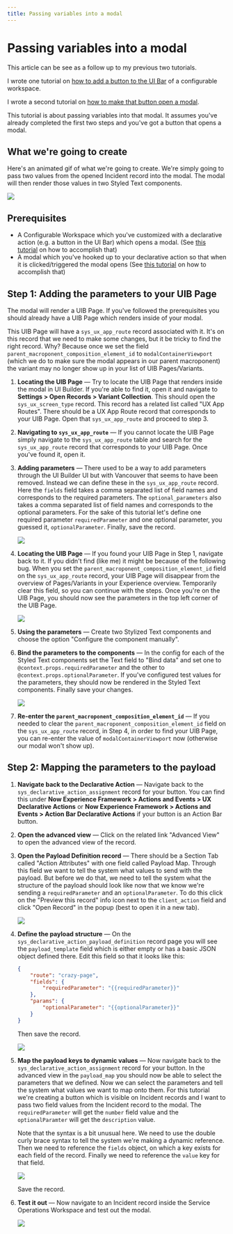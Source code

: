 ```yaml
---
title: Passing variables into a modal
---
```


# Passing variables into a modal

This article can be see as a follow up to my previous two tutorials.

I wrote one tutorial on [how to add a button to the UI Bar](/configurable-workspaces/declarative-actions/ui-action-bar) of a configurable workspace.

I wrote a second tutorial on [how to make that button open a modal](opening-a-modal-with-declarative-actions).

This tutorial is about passing variables into that modal. It assumes you've already completed the first two steps and you've got a button that opens a modal.

## What we're going to create

Here's an animated gif of what we're going to create. We're simply going to pass two values from the opened Incident record into the modal. The modal will then render those values in two Styled Text components.

![](/assets/20231101122131.gif)

## Prerequisites

-   A Configurable Workspace which you've customized with a declarative action (e.g. a button in the UI Bar) which opens a modal. (See [this tutorial](adding-an-action-bar-button-to-a-configurable-workspace) on how to accomplish that)
-   A modal which you've hooked up to your declarative action so that when it is clicked/triggered the modal opens (See [this tutorial](/opening-modal-from-a-record-in-configurable-workspaces/) on how to accomplish that)

## Step 1: Adding the parameters to your UIB Page

The modal will render a UIB Page. If you've followed the prerequisites you should already have a UIB Page which renders inside of your modal.

This UIB Page will have a `sys_ux_app_route` record associated with it. It's on this record that we need to make some changes, but it be tricky to find the right record. Why? Because once we set the field `parent_macroponent_composition_element_id` to `modalContainerViewport` (which we do to make sure the modal appears in our parent macroponent) the variant may no longer show up in your list of UIB Pages/Variants.

1.  **Locating the UIB Page** — Try to locate the UIB Page that renders inside the modal in UI Builder. If you're able to find it, open it and navigate to **Settings > Open Records > Variant Collection**. This should open the `sys_ux_screen_type` record. This record has a related list called "UX App Routes". There should be a UX App Route record that corresponds to your UIB Page. Open that `sys_ux_app_route` and proceed to step 3.

2.  **Navigating to `sys_ux_app_route`** — If you cannot locate the UIB Page simply navigate to the `sys_ux_app_route` table and search for the `sys_ux_app_route` record that corresponds to your UIB Page. Once you've found it, open it.

3.  **Adding parameters** — There used to be a way to add parameters through the UI Builder UI but with Vancouver that seems to have been removed. Instead we can define these in the `sys_ux_app_route` record. Here the `fields` field takes a comma separated list of field names and corresponds to the required parameters. The `optional_parameters` also takes a comma separated list of field names and corresponds to the optional parameters. For the sake of this tutorial let's define one required parameter `requiredParameter` and one optional parameter, you guessed it, `optionalParameter`. Finally, save the record.

    ![](/assets/20231031192137.png)

4.  **Locating the UIB Page** — If you found your UIB Page in Step 1, navigate back to it. If you didn't find (like me) it might be because of the following bug. When you set the `parent_macroponent_composition_element_id` field on the `sys_ux_app_route` record, your UIB Page will disappear from the overview of Pages/Variants in your Experience overview. Temporarily clear this field, so you can continue with the steps. Once you're on the UIB Page, you should now see the parameters in the top left corner of the UIB Page.

    ![](/assets/20231101103049.png)

5.  **Using the parameters** — Create two Stylized Text components and choose the option "Configure the component manually".

6.  **Bind the parameters to the components** — In the config for each of the Styled Text components set the Text field to "Bind data" and set one to `@context.props.requiredParameter` and the other to `@context.props.optionalParameter`. If you've configured test values for the parameters, they should now be rendered in the Styled Text components. Finally save your changes.

    ![](/assets/20231101103815.png)

7.  **Re-enter the `parent_macroponent_composition_element_id`** — If you needed to clear the `parent_macroponent_composition_element_id` field on the `sys_ux_app_route` record, in Step 4, in order to find your UIB Page, you can re-enter the value of `modalContainerViewport` now (otherwise our modal won't show up).

## Step 2: Mapping the parameters to the payload

1.  **Navigate back to the Declarative Action** — Navigate back to the `sys_declarative_action_assignment` record for your button. You can find this under **Now Experience Framework > Actions and Events > UX Declarative Actions** or **Now Experience Framework > Actions and Events > Action Bar Declarative Actions** if your button is an Action Bar button.

2.  **Open the advanced view** — Click on the related link "Advanced View" to open the advanced view of the record.

3.  **Open the Payload Definition record** — There should be a Section Tab called "Action Attributes" with one field called Payload Map. Through this field we want to tell the system what values to send with the payload. But before we do that, we need to tell the system what the structure of the payload should look like now that we know we're sending a `requiredParameter` and an `optionalParameter`. To do this click on the "Preview this record" info icon next to the `client_action` field and click "Open Record" in the popup (best to open it in a new tab).

    ![](/assets/20231101105626.png)

4.  **Define the payload structure** — On the `sys_declarative_action_payload_definition` record page you will see the `payload_template` field which is either empty or has a basic JSON object defined there. Edit this field so that it looks like this:

    ```json
    {
    	"route": "crazy-page",
    	"fields": {
    		"requiredParameter": "{{requiredParameter}}"
    	},
    	"params": {
    		"optionalParameter": "{{optionalParameter}}"
    	}
    }
    ```

    Then save the record.

    ![](/assets/20231101110220.png)

5.  **Map the payload keys to dynamic values** — Now navigate back to the `sys_declarative_action_assignment` record for your button. In the advanced view in the `payload_map` you should now be able to select the parameters that we defined. Now we can select the parameters and tell the system what values we want to map onto them. For this tutorial we're creating a button which is visible on Incident records and I want to pass two field values from the Incident record to the modal. The `requiredParameter` will get the `number` field value and the `optionalParamter` will get the `description` value.

    Note that the syntax is a bit unusual here. We need to use the double curly brace syntax to tell the system we're making a dynamic reference. Then we need to reference the `fields` object, on which a key exists for each field of the record. Finally we need to reference the `value` key for that field.

    ![](/assets/20231101111333.png)

    Save the record.

6.  **Test it out** — Now navigate to an Incident record inside the Service Operations Workspace and test out the modal.

    ![](/assets/20231101122131.gif)
